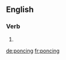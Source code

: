 ==English==

===Verb===
{{head|en|present participle}}

# {{present participle of|ponce|lang=en}}

[[de:poncing]]
[[fr:poncing]]